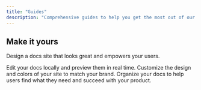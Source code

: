 ```yaml
---
title: "Guides"
description: "Comprehensive guides to help you get the most out of our product"
---
```


## Make it yours

Design a docs site that looks great and empowers your users.

<Columns cols={2}>
  <Card title="User Guide" icon="pen-to-square" href="/development">
    Edit your docs locally and preview them in real time.
  </Card>
  <Card title="Administrator Guide" icon="palette" href="/essentials/settings">
    Customize the design and colors of your site to match your brand.
  </Card>
  <Card title="Prompt Library" icon="map" href="/essentials/navigation">
    Organize your docs to help users find what they need and succeed with your
    product.
  </Card>
</Columns>